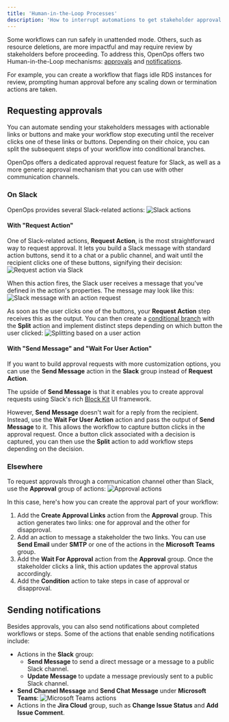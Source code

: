 ```yaml
---
title: 'Human-in-the-Loop Processes'
description: 'How to interrupt automations to get stakeholder approval'
---
```


Some workflows can run safely in unattended mode. Others, such as resource deletions, are more impactful and may require review by stakeholders before proceeding. To address this, OpenOps offers two Human-in-the-Loop mechanisms: [approvals](#requesting-approvals) and [notifications](#sending-notifications).

For example, you can create a workflow that flags idle RDS instances for review, prompting human approval before any scaling down or termination actions are taken.

## Requesting approvals

You can automate sending your stakeholders messages with actionable links or buttons and make your workflow stop executing until the receiver clicks one of these links or buttons. Depending on their choice, you can split the subsequent steps of your workflow into conditional branches.

OpenOps offers a dedicated approval request feature for Slack, as well as a more generic approval mechanism that you can use with other communication channels.

### On Slack

OpenOps provides several Slack-related actions:
![Slack actions](/images/hitl-slack-actions.png)

#### With "Request Action"

One of Slack-related actions, **Request Action**, is the most straightforward way to request approval. It lets you build a Slack message with standard action buttons, send it to a chat or a public channel, and wait until the recipient clicks one of these buttons, signifying their decision:
![Request action via Slack](/images/hitl-slack-request-action-properties.png)

When this action fires, the Slack user receives a message that you've defined in the action's properties. The message may look like this:
![Slack message with an action request](/images/hitl-slack-request-action-message.png)

As soon as the user clicks one of the buttons, your **Request Action** step receives this as the output. You can then create a [conditional branch](/workflow-management/conditional-branching/) with the **Split** action and implement distinct steps depending on which button the user clicked:
![Splitting based on a user action](/images/hitl-slack-request-action-split.png)

#### With "Send Message" and "Wait For User Action"

If you want to build approval requests with more customization options, you can use the **Send Message** action in the **Slack** group instead of **Request Action**.

The upside of **Send Message** is that it enables you to create approval requests using Slack's rich [Block Kit](https://api.slack.com/block-kit) UI framework.

However, **Send Message** doesn't wait for a reply from the recipient. Instead, use the **Wait For User Action** action and pass the output of **Send Message** to it. This allows the workflow to capture button clicks in the approval request. Once a button click associated with a decision is captured, you can then use the **Split** action to add workflow steps depending on the decision.

### Elsewhere

To request approvals through a communication channel other than Slack, use the **Approval** group of actions:
![Approval actions](/images/hitl-approval-actions.png)

In this case, here's how you can create the approval part of your workflow:
1. Add the **Create Approval Links** action from the **Approval** group. This action generates two links: one for approval and the other for disapproval.
2. Add an action to message a stakeholder the two links. You can use **Send Email** under **SMTP** or one of the actions in the **Microsoft Teams** group.
3. Add the **Wait For Approval** action from the **Approval** group. Once the stakeholder clicks a link, this action updates the approval status accordingly.
4. Add the **Condition** action to take steps in case of approval or disapproval.

## Sending notifications

Besides approvals, you can also send notifications about completed workflows or steps. Some of the actions that enable sending notifications include:
* Actions in the **Slack** group:
    * **Send Message** to send a direct message or a message to a public Slack channel.
    * **Update Message** to update a message previously sent to a public Slack channel.
* **Send Channel Message** and **Send Chat Message** under **Microsoft Teams**:
![Microsoft Teams actions](/images/hitl-teams-actions.png)
* Actions in the **Jira Cloud** group, such as **Change Issue Status** and **Add Issue Comment**.
